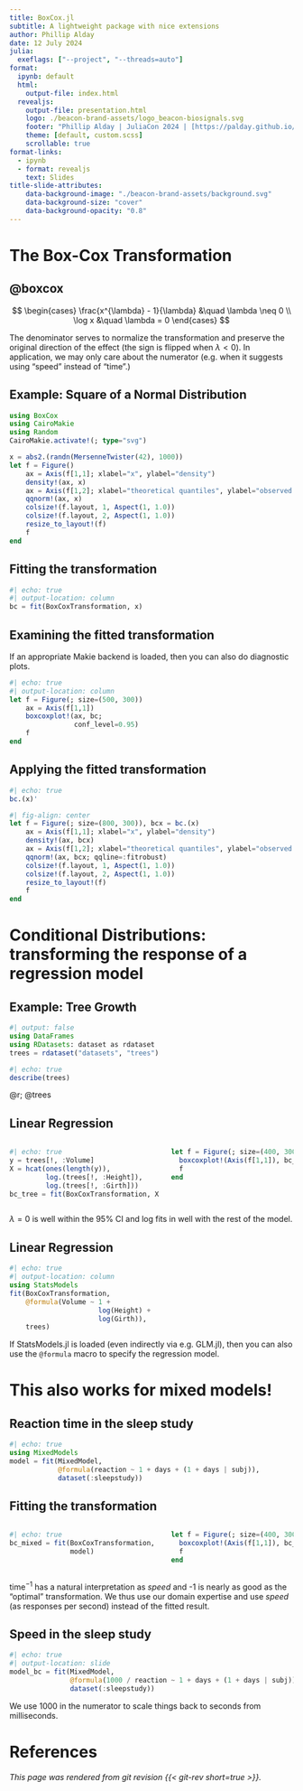 ```yaml
---
title: BoxCox.jl
subtitle: A lightweight package with nice extensions
author: Phillip Alday
date: 12 July 2024
julia:
  exeflags: ["--project", "--threads=auto"]
format:
  ipynb: default
  html:
    output-file: index.html
  revealjs:
    output-file: presentation.html
    logo: ./beacon-brand-assets/logo_beacon-biosignals.svg
    footer: "Phillip Alday | JuliaCon 2024 | [https://palday.github.io/juliacon2024](https://palday.github.io/juliacon2024/)"
    theme: [default, custom.scss]
    scrollable: true
format-links:
  - ipynb
  - format: revealjs
    text: Slides
title-slide-attributes:
    data-background-image: "./beacon-brand-assets/background.svg"
    data-background-size: "cover"
    data-background-opacity: "0.8"
---
```


# The Box-Cox Transformation {background-image="./beacon-brand-assets/background.svg" background-opacity="0.8" background-size="cover"}

## @boxcox

$$
\begin{cases}
\frac{x^{\lambda} - 1}{\lambda} &\quad \lambda \neq 0 \\
\log x &\quad \lambda = 0
\end{cases}
$$

The denominator serves to normalize the transformation and preserve the original direction of the effect (the sign is flipped when $\lambda < 0$). In application, we may only care about the numerator (e.g. when it suggests using "speed" instead of "time".)

## Example: Square of a Normal Distribution

```julia
using BoxCox
using CairoMakie
using Random
CairoMakie.activate!(; type="svg")

x = abs2.(randn(MersenneTwister(42), 1000))
let f = Figure()
    ax = Axis(f[1,1]; xlabel="x", ylabel="density")
    density!(ax, x)
    ax = Axis(f[1,2]; xlabel="theoretical quantiles", ylabel="observed values")
    qqnorm!(ax, x)
    colsize!(f.layout, 1, Aspect(1, 1.0))
    colsize!(f.layout, 2, Aspect(1, 1.0))
    resize_to_layout!(f)
    f
end
```

## Fitting the transformation

<!-- :::: {.columns} -->

<!-- ::: {.column width="50%"} -->
```julia
#| echo: true
#| output-location: column
bc = fit(BoxCoxTransformation, x)
```
<!-- ::: -->

<!-- ::: {.column width="50%"} -->

## Examining the fitted transformation

::: {.callout-note title="Makie extension"}
If an appropriate Makie backend is loaded, then you can also do diagnostic plots.
:::

```julia
#| echo: true
#| output-location: column
let f = Figure(; size=(500, 300))
    ax = Axis(f[1,1])
    boxcoxplot!(ax, bc;
                conf_level=0.95)
    f
end
```

<!-- ::: -->

<!-- :::: -->

## Applying the fitted transformation

```julia
#| echo: true
bc.(x)'
```

```julia
#| fig-align: center
let f = Figure(; size=(800, 300)), bcx = bc.(x)
    ax = Axis(f[1,1]; xlabel="x", ylabel="density")
    density!(ax, bcx)
    ax = Axis(f[1,2]; xlabel="theoretical quantiles", ylabel="observed values")
    qqnorm!(ax, bcx; qqline=:fitrobust)
    colsize!(f.layout, 1, Aspect(1, 1.0))
    colsize!(f.layout, 2, Aspect(1, 1.0))
    resize_to_layout!(f)
    f
end
```


# Conditional Distributions: transforming the response of a regression model {background-image="./beacon-brand-assets/background.svg" background-opacity="0.8"}

## Example: Tree Growth

```julia
#| output: false
using DataFrames
using RDatasets: dataset as rdataset
trees = rdataset("datasets", "trees")
```

```julia
#| echo: true
describe(trees)
```

@r; @trees

## Linear Regression


:::: {.columns}

::: {.column width="55%"}


```julia
#| echo: true
y = trees[!, :Volume]
X = hcat(ones(length(y)),
         log.(trees[!, :Height]),
         log.(trees[!, :Girth]))
bc_tree = fit(BoxCoxTransformation, X, y)
```

:::

::: {.column width="45%"}

```julia
let f = Figure(; size=(400, 300))
  boxcoxplot!(Axis(f[1,1]), bc_tree; conf_level=0.95)
  f
end
```

:::

::::

::: {.callout-tip title="Diagnostics matter!"}
$\lambda=0$ is well within the 95% CI and log fits in well with the rest of the model.
:::

## Linear Regression

```julia
#| echo: true
#| output-location: column
using StatsModels
fit(BoxCoxTransformation,
    @formula(Volume ~ 1 +
                      log(Height) +
                      log(Girth)),
    trees)
```

::: {.callout-note title="StatsModels extension"}
If StatsModels.jl is loaded (even indirectly via e.g. GLM.jl), then you can also use the `@formula` macro to specify the regression model.
:::

# This also works for mixed models! {background-image="./beacon-brand-assets/background.svg" background-opacity="0.8"}

## Reaction time in the sleep study

```julia
#| echo: true
using MixedModels
model = fit(MixedModel,
            @formula(reaction ~ 1 + days + (1 + days | subj)),
            dataset(:sleepstudy))
```

## Fitting the transformation


:::: {.columns}

::: {.column width="55%"}

```julia
#| echo: true
bc_mixed = fit(BoxCoxTransformation,
               model)
```

:::

::: {.column width="45%"}

```julia
let f = Figure(; size=(400, 300))
  boxcoxplot!(Axis(f[1,1]), bc_mixed; conf_level=0.95)
  f
end
```

:::

::::

::: {.callout-tip title="Diagnostics matter!"}
$\text{time}^{-1}$ has a natural interpretation as *speed* and -1 is nearly as good as the "optimal" transformation.
We thus use our domain expertise and use *speed* (as responses per second) instead of the fitted result.
:::

## Speed in the sleep study

```julia
#| echo: true
#| output-location: slide
model_bc = fit(MixedModel,
               @formula(1000 / reaction ~ 1 + days + (1 + days | subj)),
               dataset(:sleepstudy))
```

::: {.callout-note}
We use 1000 in the numerator to scale things back to seconds from milliseconds.
:::

# References

::: {#refs}

:::

*This page was rendered from git revision {{< git-rev short=true >}}.*
